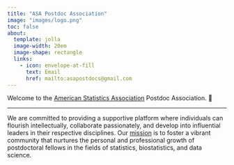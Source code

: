 ```yaml
---
title: "ASA Postdoc Association"
image: "images/logo.png"
toc: false
about:
  template: jolla
  image-width: 20em
  image-shape: rectangle
  links:
    - icon: envelope-at-fill
      text: Email
      href: mailto:asapostdocs@gmail.com
---
```


Welcome to the [American Statistics Association](https://www.amstat.org/) Postdoc Association. 🤗

------------------------------------------------------------------------

We are committed to providing a supportive platform where individuals can flourish intellectually, collaborate passionately, and develop into influential leaders in their respective disciplines. Our [mission](vision.html) is to foster a vibrant community that nurtures the personal and professional growth of postdoctoral fellows in the fields of statistics, biostatistics, and data science.
